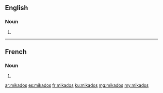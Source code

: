 {{also|mikado's}}
==English==

===Noun===
{{head|en|noun plural form}}

# {{plural of|mikado|lang=en}}

----

==French==

===Noun===
{{head|fr|noun plural form|g=?}}

# {{plural of|mikado|lang=fr}}

[[ar:mikados]]
[[es:mikados]]
[[fr:mikados]]
[[ku:mikados]]
[[mg:mikados]]
[[my:mikados]]